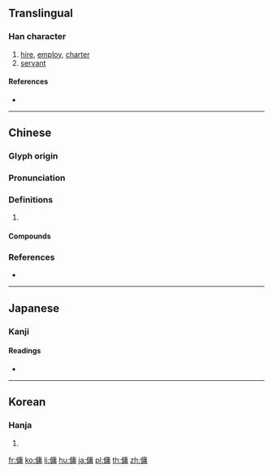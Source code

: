 {{also|佣}}
==Translingual==

===Han character===
{{Han char|rn=9|rad=人|as=11|sn=13|four=20227|canj=OILB|ids=⿰亻庸}}

# [[hire]], [[employ]], [[charter]]
# [[servant]]

====References====
* {{Han ref|kx=0114.110|dkj=01007|dj=0242.200|hdz=10214.060|uh=50AD|ud=20653|bh=B6C4|bd=46788}}

----

==Chinese==
{{zh-forms|s=佣}}

===Glyph origin===
{{Han etym}}

===Pronunciation===
{{zh-pron
|m=yōng,yóng
|c=jung4,jung2,cung1
|mc=y
|oc=y
|cat=
}}

===Definitions===
{{zh-hanzi}}

# {{rfdef|zh}}

====Compounds====
{{zh-der|傭人|傭作|傭保|傭兵|傭工|傭給|傭耕|僱傭|女傭|幫傭|德潤傭書}}

===References===
* {{R:yue:Hanzi}}

----

==Japanese==

===Kanji===
{{ja-kanji|grade=|rs=人11}}

====Readings====
* {{ja-readings|on=[[ちょう]] (chō)|goon=[[よ]] (yo)|kanon=[[よう]] (yō)|kun=[[やとう]] (yatou), [[あたい]] (atai), [[ひとしい]] (hitoshii)}}

----

==Korean==

===Hanja===
{{ko-hanja|hangeul=[[용]], [[충]]|rv=yong, chung|mr=yong, ch'ung}}

# {{defn|lang=ko|sort=人11}}

[[fr:傭]]
[[ko:傭]]
[[li:傭]]
[[hu:傭]]
[[ja:傭]]
[[pl:傭]]
[[th:傭]]
[[zh:傭]]